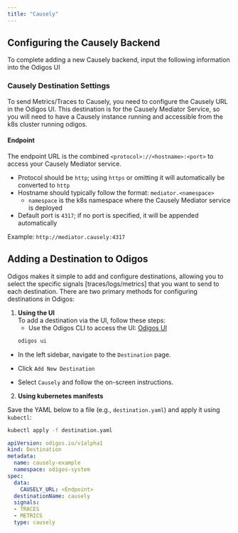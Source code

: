 ---
title: "Causely"
---

## Configuring the Causely Backend

To complete adding a new Causely backend, input the following information into the Odigos UI

### Causely Destination Settings

To send Metrics/Traces to Causely, you need to configure the Causely URL in the Odigos UI.
This destination is for the Causely Mediator Service, so you will need to have a Causely instance running and accessible from the k8s cluster running odigos.

#### Endpoint

The endpoint URL is the combined `<protocol>://<hostname>:<port>` to access your Causely Mediator service.

- Protocol should be `http`; using `https` or omitting it will automatically be converted to `http`
- Hostname should typically follow the format: `mediator.<namespace>`
    - `namespace` is the k8s namespace where the Causely Mediator service is deployed
- Default port is `4317`; if no port is specified, it will be appended automatically

Example: `http://mediator.causely:4317`


## Adding a Destination to Odigos

Odigos makes it simple to add and configure destinations, allowing you to select the specific signals [traces/logs/metrics] that you want to send to each destination. There are two primary methods for configuring destinations in Odigos:

1. **Using the UI**  
   To add a destination via the UI, follow these steps:
   - Use the Odigos CLI to access the UI: [Odigos UI](https://docs.odigos.io/cli/odigos_ui)
   ```bash
   odigos ui
    ```
- In the left sidebar, navigate to the `Destination` page.

- Click `Add New Destination`

- Select `Causely` and follow the on-screen instructions.



2. **Using kubernetes manifests**

Save the YAML below to a file (e.g., `destination.yaml`) and apply it using `kubectl`:

```bash
kubectl apply -f destination.yaml
```


```yaml
apiVersion: odigos.io/v1alpha1
kind: Destination
metadata:
  name: causely-example
  namespace: odigos-system
spec:
  data:
    CAUSELY_URL: <Endpoint>
  destinationName: causely
  signals:
  - TRACES
  - METRICS
  type: causely
```